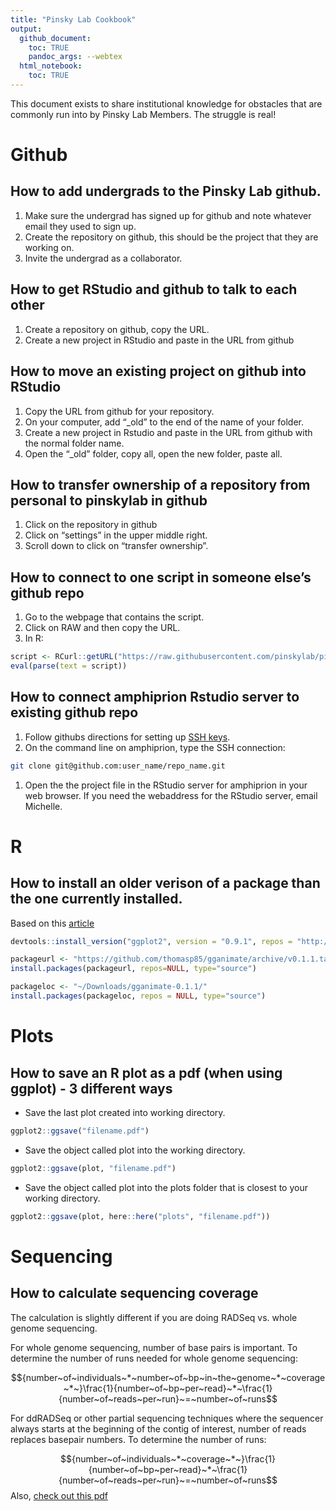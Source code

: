```yaml
---
title: "Pinsky Lab Cookbook"
output: 
  github_document: 
    toc: TRUE
    pandoc_args: --webtex
  html_notebook:
    toc: TRUE
---
```


This document exists to share institutional knowledge for obstacles that are commonly run into by Pinsky Lab Members.  The struggle is real!

# Github
## How to add undergrads to the Pinsky Lab github.
1. Make sure the undergrad has signed up for github and note whatever email they used to sign up.
1. Create the repository on github, this should be the project that they are working on.
1. Invite the undergrad as a collaborator.

## How to get RStudio and github to talk to each other
1. Create a repository on github, copy the URL.
1. Create a new project in RStudio and paste in the URL from github

## How to move an existing project on github into RStudio
1. Copy the URL from github for your repository.
1. On your computer, add "_old" to the end of the name of your folder.
1. Create a new project in Rstudio and paste in the URL from github with the normal folder name.
1. Open the "_old" folder, copy all, open the new folder, paste all.  

## How to transfer ownership of a repository from personal to pinskylab in github
1. Click on the repository in github
1. Click on "settings" in the upper middle right.
1. Scroll down to click on "transfer ownership".

## How to connect to one script in someone else's github repo
1. Go to the webpage that contains the script.  
1. Click on RAW and then copy the URL.  
1. In R:
```r
script <- RCurl::getURL("https://raw.githubusercontent.com/pinskylab/pinskylab_methods/master/genomics/scripts/field_helpers.R", ssl.verifypeer = FALSE)
eval(parse(text = script))
```
## How to connect amphiprion Rstudio server to existing github repo
1. Follow githubs directions for setting up [SSH keys](https://help.github.com/articles/generating-a-new-ssh-key-and-adding-it-to-the-ssh-agent/).  
1. On the command line on amphiprion, type the SSH connection: 
```bash
git clone git@github.com:user_name/repo_name.git
```
1. Open the the project file in the RStudio server for amphiprion in your web browser.  If you need the webaddress for the RStudio server, email Michelle.  

# R
## How to install an older verison of a package than the one currently installed.   
Based on this [article](https://support.rstudio.com/hc/en-us/articles/219949047-Installing-older-versions-of-packages)  
```r
devtools::install_version("ggplot2", version = "0.9.1", repos = "http://cran.us.r-project.org")

packageurl <- "https://github.com/thomasp85/gganimate/archive/v0.1.1.tar.gz"
install.packages(packageurl, repos=NULL, type="source")

packageloc <- "~/Downloads/gganimate-0.1.1/"
install.packages(packageloc, repos = NULL, type="source")
```




# Plots
## How to save an R plot as a pdf (when using ggplot) - 3 different ways
-  Save the last plot created into working directory.
```r
ggplot2::ggsave("filename.pdf")
```

-  Save the object called plot into the working directory.  
```r
ggplot2::ggsave(plot, "filename.pdf")
```

- Save the object called plot into the plots folder that is closest to your working directory.
```r
ggplot2::ggsave(plot, here::here("plots", "filename.pdf"))
```
# Sequencing
## How to calculate sequencing coverage
The calculation is slightly different if you are doing RADSeq vs. whole genome sequencing.

For whole genome sequencing, number of base pairs is important.
To determine the number of runs needed for whole genome sequencing:

$${number~of~individuals~*~number~of~bp~in~the~genome~*~coverage~*~}\frac{1}{number~of~bp~per~read}~*~\frac{1}{number~of~reads~per~run}~=~number~of~runs$$

For ddRADSeq or other partial sequencing techniques where the sequencer always starts at the beginning of the contig of interest, number of reads replaces basepair numbers.  To determine the number of runs:

$${number~of~individuals~*~coverage~*~}\frac{1}{number~of~bp~per~read}~*~\frac{1}{number~of~reads~per~run}~=~number~of~runs$$
Also, [check out this pdf](https://github.com/pinskylab/pinskylab_methods/blob/master/genomics/coverage_calculation.pdf)  


